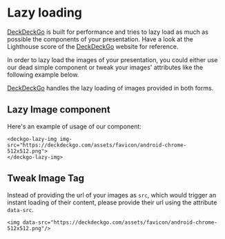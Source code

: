 
<Meta title="Edit/Lazy Loading" />

# Lazy loading

[DeckDeckGo] is built for performance and tries to lazy load as much as possible the components of your presentation. Have a look at the Lighthouse score of the [DeckDeckGo] website for reference.

In order to lazy load the images of your presentation, you could either use our dead simple component or tweak your images' attributes like the following example below.

[DeckDeckGo] handles the lazy loading of images provided in both forms.

## Lazy Image component

Here's an example of usage of our component:

```
<deckgo-lazy-img img-src="https://deckdeckgo.com/assets/favicon/android-chrome-512x512.png">
</deckgo-lazy-img>
```

## Tweak Image Tag

Instead of providing the url of your images as `src`, which would trigger an instant loading of their content, please provide their url using the attribute `data-src`.

```
<img data-src="https://deckdeckgo.com/assets/favicon/android-chrome-512x512.png"/>
```

[deckdeckgo]: https://deckdeckgo.com
